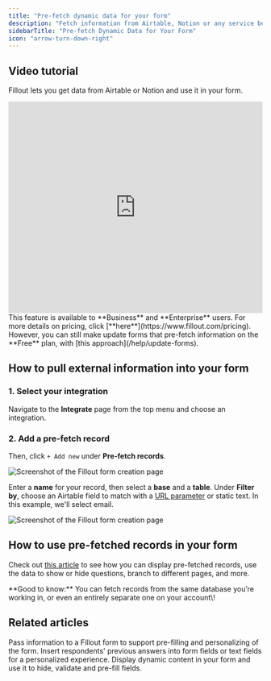 ```yaml
---
title: "Pre-fetch dynamic data for your form"
description: "Fetch information from Airtable, Notion or any service before your form loads. Display the data in your form or use it in your form logic."
sidebarTitle: "Pre-fetch Dynamic Data for Your Form"
icon: "arrow-turn-down-right"
---
```


## Video tutorial

Fillout lets you get data from Airtable or Notion and use it in your form.

<Frame>
  <iframe class="notion-asset-object-fit" src="https://www.loom.com/embed/4f65d0d00074458d94c6b60ebe09a734" title="iframe video" frameborder="0" allowfullscreen="" loading="lazy" scrolling="auto" width="100%" height="420"></iframe>
</Frame>

<Note>
 This feature is available to **Business** and **Enterprise** users. For more details on pricing, click [**here**](https://www.fillout.com/pricing). However, you can still make update forms that pre-fetch information on the **Free** plan, with [this approach](/help/update-forms).
</Note>

## How to p**ull external information into your form**

### **1. Select your integration**

Navigate to the **Integrate** page from the top menu and choose an integration.

### 2. Add a pre-fetch record

Then, click `+ Add new` under **Pre-fetch records**.

<Frame>
  <img src="/images/Screenshot2025-02-14at11.33.56AM.png" alt="Screenshot of the Fillout form creation page" />
</Frame>

Enter a **name** for your record, then select a **base** and a **table**. Under **Filter by**, choose an Airtable field to match with a [URL parameter](/help/url-parameters) or static text. In this example, we'll select email.

<Frame>
  <img src="/images/Screenshot2025-02-14at11.40.20AM.png" alt="Screenshot of the Fillout form creation page" />
</Frame>

## **How to use pre-fetched records in your form**

Check out [this article](/help/answer-piping) to see how you can display pre-fetched records, use the data to show or hide questions, branch to different pages, and more.

<Check>
  **Good to know:** You can fetch records from the same database you’re working in, or even an entirely separate one on your account\!
</Check>

## **Related articles**

<CardGroup cols={3}>
  <Card title="URL Parameters/Hidden fields" href="/help/url-parameters" icon="brackets-curly" iconType="regular" color="#FFC738">
    Pass information to a Fillout form to support pre-filling and personalizing of the form.
  </Card>
  <Card title="Answer piping" href="/help/answer-piping" icon="wand-magic-sparkles" iconType="regular" color="#FFC738">
    Insert respondents' previous answers into form fields or text fields for a personalized experience.
  </Card>
  <Card title="Use dynamic data in a form" href="/help/fetch-dynamic-data" icon="arrow-down-right" iconType="regular" color="#FFC738">
    Display dynamic content in your form and use it to hide, validate and pre-fill fields.
  </Card>
</CardGroup>
